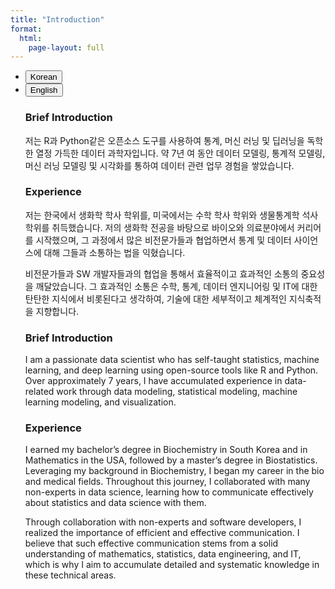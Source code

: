 ```yaml
---
title: "Introduction"
format: 
  html:
    page-layout: full
---
```


<ul class="nav nav-pills" id="language-tab" role="tablist">
  <li class="nav-item" role="presentation">
    <button class="nav-link active" id="Korean-tab" data-bs-toggle="tab" data-bs-target="#Korean" type="button" role="tab" aria-controls="Korean" aria-selected="true">Korean</button>
  </li>
  <li class="nav-item" role="presentation">
    <button class="nav-link" id="English-tab" data-bs-toggle="tab" data-bs-target="#English" type="button" role="tab" aria-controls="knitr" aria-selected="false">English</button>
  </li>

<div class="tab-content" id="language-tabcontent">

<div class="tab-pane fade  show active" id="Korean" role="tabpanel" aria-labelledby="Korean-tab">

### Brief Introduction

저는 R과 Python같은 오픈소스 도구를 사용하여 통계, 머신 러닝 및 딥러닝을 독학한 열정 가득한 데이터 과학자입니다. 약 7년 여 동안 데이터 모델링, 통계적 모델링, 머신 러닝 모델링 및 시각화를 통하여 데이터 관련 업무 경험을 쌓았습니다.

### Experience

저는 한국에서 생화학 학사 학위를, 미국에서는 수학 학사 학위와 생물통계학 석사 학위를 취득했습니다. 저의 생화학 전공을 바탕으로 바이오와 의료분야에서 커리어를 시작했으며, 그 과정에서 많은 비전문가들과 협업하면서 통계 및 데이터 사이언스에 대해 그들과 소통하는 법을 익혔습니다.

비전문가들과 SW 개발자들과의 협업을 통해서 효율적이고 효과적인 소통의 중요성을 깨달았습니다. 그 효과적인 소통은 수학, 통계, 데이터 엔지니어링 및 IT에 대한 탄탄한 지식에서 비롯된다고 생각하여, 기술에 대한 세부적이고 체계적인 지식축적을 지향합니다.


</div>

<div class="tab-pane fade" id="English" role="tabpanel" aria-labelledby="English-tab">

### Brief Introduction

I am a passionate data scientist who has self-taught statistics, machine learning, and deep learning using open-source tools like R and Python. Over approximately 7 years, I have accumulated experience in data-related work through data modeling, statistical modeling, machine learning modeling, and visualization.

### Experience

I earned my bachelor's degree in Biochemistry in South Korea and in Mathematics in the USA, followed by a master's degree in Biostatistics. Leveraging my background in Biochemistry, I began my career in the bio and medical fields. Throughout this journey, I collaborated with many non-experts in data science, learning how to communicate effectively about statistics and data science with them.

Through collaboration with non-experts and software developers, I realized the importance of efficient and effective communication. I believe that such effective communication stems from a solid understanding of mathematics, statistics, data engineering, and IT, which is why I aim to accumulate detailed and systematic knowledge in these technical areas.


</div>